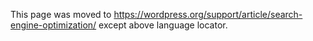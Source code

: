 {{Languages|
{{en|Search Engine Optimization for WordPress}}
{{ja|WordPress_の検索エンジン最適化_(SEO)}}
{{th|Search Engine Optimization for WordPress}}
{{tr|WordPress için Arama Motoru Optimizasyonu}}
}}
This page was moved to https://wordpress.org/support/article/search-engine-optimization/ except above language locator.
<!--
__TOC__
WordPress, straight out of the box, comes ready to embrace search engines. Its features and functions guide a search engine through the posts, pages, and categories to help the search engine crawl your site and gather the information it needs to include your site within its database.

WordPress comes with several built in search optimization tools, including the ability to use [[Glossary#.htaccess|.htaccess]] to create apparently static [[Glossary#URI and URL|URLs]] called [[Using Permalinks|permalinks]], [[Glossary#Blogroll|blogrolling]], and [[Glossary#PingBack|pinging]].  There are also a number of third party [[Plugins|plugins]] and hacks which can be used for search engine optimization (SEO). 

However, once you start using various [[Using Themes|WordPress Themes]] and [[Blog_Design_and_Layout|customizing WordPress]] to meet your own needs, you may break some of those useful search engine friendly features.  To maintain your WordPress site's optimal friendliness towards search engine spiders and crawlers, here are a few tips:

;Good, Clean Code :Make sure your site's code [[Validating_a_Website|validates]]. Errors in your code may prevent a search engine from moving through the site successfully.
;Content Talks :Search engines can't "see" a site.  They can only "read" a site.  Looks do not talk to a search engine.  What "talks" to a search engine are the words, the content, the material in your site that explains, shares, informs, educates, and babbles. Make sure you have quality '''word''' content for a search engine to examine and compare with all the parts and pieces to give you a good "score".
;Write Your Content with Searchers in Mind :How do you find information on the Internet? If you are writing something that you want to be "found" on the Internet, think about the words and phrases someone would use to find your information. Use them more than once as you write, but not in every sentence. Learn how search engines scan your content, evaluate it, and categorize it so you can help yourself get in good favor with search engines.
;Content First :A search engine enters your site and, for the most part, ignores the styles and [[CSS]].  It just plows through the site gathering content and information. Most WordPress Themes are designed with the content as close to the top of the unstyled page as possible, keeping sidebars and footers towards the bottom. Few search engines scan more than the first third of the page before moving on.  Make sure your Theme puts the content near the top.
;Keywords, Links, and Titles Meet Content :Search engines do not evaluate your site on how pretty it is, but they do evaluate the words and put them through a sifter, giving credit to certain words and combinations of words. Words found within your document are compared to words found within your links and titles.  The more that match, the better your "score."
;Content in Links and Images :Your site may not have much text, mostly photographs and links, but you have places in which to add textual content. Search engines look for <tt>alt</tt> and <tt>title</tt> in link and image tags.  While these have a bigger purpose of making your site more accessible, having good descriptions and words in these attributes helps provide more content for search engines to digest.
;Link Popularity :It is not how good your site is, it is how good the sites are that link to you. This still holds weight with search engine favoritism. It's about who links to you. [[Glossary#Blogroll|Blogrolls]], [[Glossary#PingBack|pingbacks]], and [[Glossary#Trackback|trackbacks]] are all built into WordPress. These help you link to other people, which gives them credit, but it also helps them link to you, connecting the "links." The number of incoming links your site has that have been recognized by Google can be checked by typing <tt>link:www.yoursite.com</tt> into Google (other search engines have similar functions).  Other ways to generate incomming links to your site include:
::*Add your site's url to your signature on forum posts on other sites.
::*Submit your site to directories (see below).
::*Note: Leaving comments on blogs will not help with this, since all modern blogging tools use the [[Nofollow|rel="nofollow"]] attribute. Don't be a [[Comment_Spam|comment spammer]].
;Good Navigation Links :A search engine crawls through your site, moving from page to page. [[Good_Navigation_Links|Good navigational links]] to the categories, archives, and various pages on your site will invite a search engine to move gracefully from one page to another, following the connecting links and visiting most of your site.

==Get the Blog Indexed in Google Search==

Before getting to the details on how you can get Google to recognize you, we need to first understand these three terms:

::*The Googlebot: This is the software used to search that is used by Google to gather new information that has been uploaded online so that it can be fed on Google pages. Once information that you had uploaded is picked up by this software, then it can be found on Google pages.

::*Crawling: This is the process where the above named software, Googlebot, roams from site to site detecting any new information to be uploaded on Google. This software works by going through new links that have been uploaded recently and which are generating a lot of traffic.

::*Indexing: Once the information has been gathered by the Googlebot through the process called crawling, it is processed through another process called indexing. It is through this process that the quality of content is determined so that they can be placed appropriately on Google pages. The question now is, how exactly does Googlebot find this information? Firstly, it starts by siting the web pages that it had cited in the previous search. It then detects new pages associated with those old ones or just new ones all together. More details on the same would be found on Search Console help for those who are interested in the same. Any new information is cited with the help of sitemaps and links that lead to those articles.

Read more on [http://istartblogging.com/how-to-get-your-blog-indexed-in-google-search/ How to Get Your Blog Indexed in Google Search]

==Search Engine Site Submissions==
There are many resources that will "help" you submit your site to search engines. Some are free, some for a fee. Or you can manually submit your site to search engines yourself. Whatever method you choose to use, once your site has been [[Validating_a_Website|checked for errors]] and is ready to go, search engines will welcome your WordPress site.

Here are some tips for successful site submissions:

* Make sure you have content for search engines to scan. In general, have more than 10 posts on your site to give the search engines something to examine and evaluate.
* Do not submit your site to the same search engine more than once a month or longer, depending upon their criteria, not your anxiousness to be listed.
* Have ready to type, or copy and paste, the title of the site, and the categories your site may belong to in a search engine directory.
* Have a list of your website's various "addresses/URLs" ready. You can submit your root directory as well as specific categories and feeds to search engines, expanding your search engine coverage.
* Keep a list of the various search engines and directories you submit to so you do not accidentally resubmit too soon, and you can keep track of how they include you among their pages and results.

'''Directory Sites'''

It is also useful for traffic generation and search optimization purposes to submit your site to directories. Both comprehensive directory sites and those specific to the subject or localisation of your site can be used.

==Search Engine Optimization Resources==
While WordPress comes ready for search engines, the following are more resources and information you may want to know about preparing and maintaining your site for search engines' robots and crawlers.

=== Meta Tags ===
[[Meta Tags in WordPress|Meta Tags]] contain information that describes your site's purpose, description, and keywords used within your site.  The meta tags are stored within the <tt>head</tt> of your <tt>header.php</tt> template file.  By default, they are not included in WordPress, but you can manually include them and the article on [[Meta Tags in WordPress]] takes you through the process of adding meta tags to your WordPress site.

The WordPress [[Custom Fields]] option can also be used to include keywords and descriptions for [[Write_Post_SubPanel|posts]] and [[Pages]]. There are also several WordPress Plugins that can also help you to add meta tags and keyword descriptions to your site found within the [http://wordpress.org/extend/plugins/ Official WordPress Plugin Directory].

===Robots.txt Optimization===
Search Engines read a file at yourdomain.com/robots.txt to get information on what they should and shouldn't check.

Adding entries to robots.txt to help SEO is popular misconception. Google says you are welcome to use robots.txt to block parts of your site but these days prefers you don't. Use page-level noindex tags instead, to tackle low-quality parts of your site. Since 2009, Google has been evermore vocal in its advice to avoid blocking JS & CSS files, and Google's Search Quality Team has been evermore active in promoting a policy of transparency by webmasters, to help Google verify we're not "cloaking" or linking to unsightly spam on blocked pages. Therefore the ideal robots file disallows nothing whatsoever, and may link to an XML Sitemap if an accurate one has been constructed (which itself is rare though!).

WordPress by default only blocks a couple of JS files but is nearly compliant with Google's guidance here.

====See also:====
* [http://www.google.com/support/webmasters/bin/topic.py?topic=8843 How Google Crawls My Site]
* [http://www.google.com/support/webmasters/bin/answer.py?answer=40360 How do I use a robots.txt file to control access to my site?]
* [http://yoast.com/example-robots-txt-wordpress/ WordPress Robots.txt example and explanation from Yoast]
* [http://www.askapache.com/seo/seo-with-robotstxt.html Using robots.txt for SEO]
* [http://www.markwilson.co.uk/blog/2007/04/removing-duplicate-search-engine-content-using-robotstxt.htm Removing duplicate search engine content using robots.txt]
* [http://en.wikipedia.org/wiki/Robots.txt wikipedia - Robots.txt]
* [http://wordpress.org/extend/plugins/kb-robotstxt/ KB Robots.txt plugin for WordPress] (Last updated 2007-8-14, WordPress 2.5 or below)

===Feed Submissions===
WordPress comes built-in with various [[WordPress Feeds|feeds]], allowing your site to be viewed by various feed readers.  Many search engines are now accepting feed submissions, and there are many site which specialize in directories of feeds and feed services.

To submit your site's feeds, you need to know the link to the various feeds your site provides.  The article [[WordPress Feeds]] lists the various links of the feeds that come built into WordPress.

For information on customizing these links, see the article on [[Customizing Feeds]].

* [http://pingomatic.com/ Pingomatic]
* [http://www.mypagerank.net/service_pingservice_index MyPagerank]
* [http://feedshark.brainbliss.com/ Feed Shark]
* [http://www.masternewmedia.org/rss/top55/ Robin Good's RSSTop55 - Best Blog Directory And RSS Submission Sites]
* [http://www.aripaparo.com/archive/000632.html Ari Paparo's Big List of Blog Search Engines and Feed Services]
* [http://www.instant-info-online.com/wordpress-compressed-all-inclusive-ping-list.html Wordpress compressed all inclusive ping list]

===Technorati Tags===
[http://www.technorati.com/ Technorati] is a "real-time search engine that keeps track of what is going on in the blogosphere — the world of weblogs." According to the site, "Technorati tracks the number of links, and the perceived relevance of blogs, as well as the real-time nature of blogging. Because Technorati automatically receives notification from weblogs as soon as they are updated, it can track the thousands of updates per hour that occur in the blogosphere, and monitor the communities (who's linking to whom) underlying these conversations."

Technorati tags are used to categorize the different topics and information used by blogs.  Technorati uses WordPress categories as tags automatically.  You can add more tags by adding a <tt>rel="tag"</tt> to any link on your site.  For example:

<pre>
<a href="http://wordpress.org/" rel="tag">WordPress</a>
<a href="http://codex.wordpress.org/" rel="tag">Codex</a>
</pre>

There are also several WordPress plugins for maximizing Technorati tags.

'''Note:''' In WordPress v1.5.x, Technorati will automatically recognize your category names as tags.

'''Note:''' For optimal Technorati listing, you should include the Atom feed in the header of your theme. For this you may use the following code, which you can add somewhere between the <tt><head></tt> and <tt></head></tt> tags:

<pre>
<link rel="alternate" type="application/atom+xml" 
title="Atom 0.3" href="<?php bloginfo('atom_url'); ?>" />
</pre>

Without adding the Atom feed to your header, your posts in Technorati will most likely be displayed wrongly. Which can result in the post content on Technorati duplicating the post title and listing other (meta) information, which is displayed between the post title and the real post content on your weblog.

=== Permalinks ===
[[Introduction_to_Blogging#Pretty_Permalinks|Permalinks]] are enhancements to your existing URLs which can improve search engine optimization by presenting your post, page, and archive URLs as something like <tt><nowiki>http://example.com/2003/05/23/my-cheese-sandwich/</nowiki></tt> rather than <tt><nowiki>http://example.com/index.php?p=423</nowiki></tt>.  See [[Using Permalinks]] for more information.

As search engines use links and the <tt>title</tt> as part of their information gathering, links to posts and articles within your site gain importance with Permalinks.

As an added bonus, enable the [http://scott.yang.id.au/2005/05/permalink-redirect/ Permalink Redirect plugin].  This plugin "replies a 301 permanent redirect, if request URI is different from entry’s (or archive’s) permalink. It is used to ensure that there is only one URL associated with each blog entry."

=== Sitemaps ===
A ''sitemap'' or "site map" is a single page listing of all the posts on your website. It is intended for your visitors to get a good overview on what your site is about and to find a blog post quickly but it also has great benefits in the search engines as a good link is always pointing to all your blog posts. By having a link to your sitemap on all your sites pages both visitors and search engines will easily get to it and find all your posts.

Here is a tutorial with three different examples of sitemaps with demos and how to set them up:

* [http://www.jimwestergren.com/tutorial-automatic-sitemap-in-wordpress/ Tutorial: Automatic Sitemap for WordPress]

See also:

* [http://mbseoservice.com/wordpress-website-optimization-xml-sitemaps/ XML sitemaps and WordPress website optimization]

=== Google Sitemaps ===
As of June 2005, Google is now accepting '''sitemaps''' of your site as part of their website submissions. Google needs to have this sitemap formatted in a special way using XML. You can find more information about [https://www.google.com/webmasters/tools/home?hl=en Google's Sitemap Submissions] from Google, and the discussion on the [http://www.wordpress.org/support WordPress Forum] about [http://wordpress.org/support/topic/35465 WordPress and Google Site maps].  

Some utilities have been created to help the WordPress user to create a Google site map of their site for submission to Google.  For more information on these and Google sitemaps:

* [http://sitemaps.blogspot.com/ Inside Google Sitemaps (Official Google Blog)]
* [http://www.arnebrachhold.de/2005/06/05/google-sitemaps-generator-v2-final Google Sitemap Generator Plugin for WordPress]
*[http://blog.leion.net/2006/06/02/adding-human-readable-google-sitemap/ Make your sitemap human readable]
*[http://andreasjuch.mywol.org/mediawiki/Google_Sitemap_Generator_for_WordPress Simple Sitemap Generator]

===Link Relationships===
There is some debate over whether listing the link relations actually effect search engine ranking however it is simple to implement.
*[http://www.w3.org/TR/REC-html40/struct/links.html#h-12.1.2 World Wide Web Consortium (W3C)]
*[http://boxofchocolates.ca/archives/2004/06/12/link-relationship-plugin-for-wordpress Link rel Plugin]

== More Resources and Tutorials ==
There is a lot to learn about search engine optimization and site submission.  Here are just a few sites to help you learn more about how this works:

* [http://blogmetric.org/googles-ranking-factors/ 200+ Google's Ranking Factors] 
* [http://www.seobook.com/bloggers The Blogger's guide to SEO] 
* [https://moz.com/beginners-guide-to-seo Beginners Guide to Search Engine Optimization]
* [https://www.hitreach.co.uk/perfect-web-page/  The Important SEO Elements of a Web Page]

==Translations==
If you have translated this article or have some similar one on your blog post a link here.
Please mark Full Translated articles with ''(t)'' and similar ones with ''(s)''.
-->